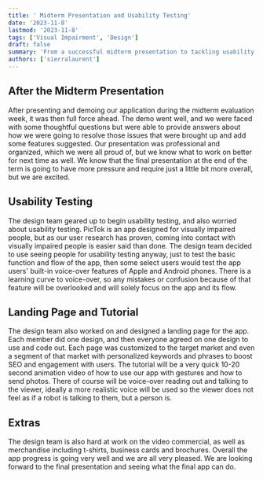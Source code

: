 ```yaml
---
title: ' Midterm Presentation and Usability Testing'
date: '2023-11-8'
lastmod: '2023-11-8'
tags: ['Visual Impairment', 'Design']
draft: false
summary: 'From a successful midterm presentation to tackling usability testing challenges. Learn about how the design team adapted to test the app with seeing people, designed a personalized landing page and tutorial, and explore the extra efforts put into a video commercial and merchandise. Dive into the progress and enthusiasm as we approach the final presentation and the app's potential.'
authors: ['sierralaurent']
---
```


## After the Midterm Presentation

After presenting and demoing our application during the midterm evaluation week, it was then full force ahead. The demo went well, and we were faced with some thoughtful questions but were able to provide answers about how we were going to resolve those issues that were brought up and add some features suggested. Our presentation was professional and organized, which we were all proud of, but we know what to work on better for next time as well. We know that the final presentation at the end of the term is going to have more pressure and require just a little bit more overall, but we are excited.

## Usability Testing

The design team geared up to begin usability testing, and also worried about usability testing. PicTok is an app designed for visually impaired people, but as our user research has proven, coming into contact with visually impaired people is easier said than done.
The design team decided to use seeing people for usability testing anyway, just to test the basic function and flow of the app, then some select users would test the app users' built-in voice-over features of Apple and Android phones. There is a learning curve to voice-over, so any mistakes or confusion because of that feature will be overlooked and will solely focus on the app and its flow.

## Landing Page and Tutorial

The design team also worked on and designed a landing page for the app. Each member did one design, and then everyone agreed on one design to use and code out. Each page was customized to the target market and even a segment of that market with personalized keywords and phrases to boost SEO and engagement with users.
The tutorial will be a very quick 10-20 second animation video of how to use our app with gestures and how to send photos. There of course will be voice-over reading out and talking to the viewer, ideally a more realistic voice will be used so the viewer does not feel as if a robot is talking to them, but a person is.

## Extras

The design team is also hard at work on the video commercial, as well as merchandise including t-shirts, business cards and brochures.
Overall the app progress is going very well and we are all very pleased. We are looking forward to the final presentation and seeing what the final app can do.
